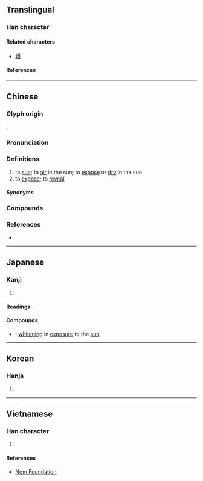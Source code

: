 {{character info}}
==Translingual==

===Han character===
{{Han char|rn=72|rad=日|as=15|sn=19|four=66032|canj=AATE|ids=⿰日暴}}

====Related characters====
* [[爆]]

====References====
{{Han ref|kx=0501.180|dkj=14239|dj=0871.280|hdz=21540.130|uh=66DD}}

----

==Chinese==
{{zh-forms}}

===Glyph origin===
{{Han etym}}
{{Han compound|日|暴|ls=psc|c1=s|t1=sun|c2=p}}.

===Pronunciation===
{{zh-pron
|m=pù,bào,2nb=variant
|m_note=bào - standard in Mainland in {{zh-l|曝光}}
|c=buk6
|mb=pū
|md=puŏh
|mn=pha̍k/pho̍k/ml:po̍k
|mn_note=pha̍k - vernacular; pho̍k/po̍k - literary
|mn-t=pag8/bao6
|mc=y
|oc=y
|ma=
|cat=v
}}

===Definitions===
{{zh-hanzi}}

# to [[sun]]; to [[air]] in the sun; to [[expose]] or [[dry]] in the sun
# to [[expose]]; to [[reveal]]

====Synonyms====
{{zh-dial|曬}}

===Compounds===
{{zh-der|一曝十寒|多次曝光|中途曝光|曝背|曝光|曝腮龍門|曝露|曝氣|獻曝|曝曬|曝衣|曝光表|曝書|曝鰓龍門|曝獻|野叟曝言|野人獻曝}}

===References===
* {{thcwd|12808}}

----

==Japanese==

===Kanji===
{{ja-kanji|grade=|rs=日15}}

# {{rfdef|ja|sort=日15}}

====Readings====
{{ja-readings
|goon=ぼく
|kanon=ほく
|kanyoon=ばく
|kun=さら-す
}}

====Compounds====
{{der-top|Compounds}}
* {{ja-r|曝白|ばくはく}}: [[whitening]] in [[exposure]] to the [[sun]]
{{der-bottom}}

----

==Korean==

===Hanja===
{{ko-hanja|hangeul=[[포]], [[폭]]|eumhun=|rv=po, pok|mr=p'o, p'ok|y=pho, phok}}

# {{rfdef|ko|sort=日15}}

----

==Vietnamese==

===Han character===
{{vi-readings|rs=日15|reading=bộc}}

# {{rfdef|vi|sort=日15}}

====References====
* [http://nomfoundation.org/common/nom_details.php?codepoint=66dd Nom Foundation]
